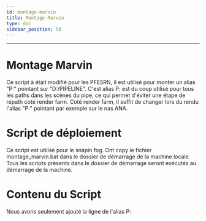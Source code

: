 ```yaml
---
id: montage-marvin
title: Montage Marvin
type: doc
sidebar_position: 50
---
```


---


# Montage Marvin

Ce script à était modifié pour les PFE5RN, il est utilisé pour monter un alias "P:" pointant sur "D:/PIPELINE".
C'est alias P: est du coup utilisé pour tous les paths dans les scènes du pipe, ce qui permet d'éviter une étape de repath coté render farm.
Coté render farm, il suffit de changer lors du rendu l'alias "P:" pointant par exemple sur le nas ANA.

# Script de déploiement

Ce script est utilisé pour le snapin fog.
Ont copy le fichier montage_marvin.bat dans le dossier de démarrage de la machine locale.
Tous les scripts présents dans le dossier de démarrage seront exécutés au démarrage de la machine.

<CodeSnippet
  rawUrl="https://raw.githubusercontent.com/ArtFXDev/silex_fog_snapin/main/montage_marvin/montage_marvin.ps1"
  langage="powershell"
  fileName="montage_marvin.ps1"
/>

# Contenu du Script

Nous avons seulement ajouté la ligne de l'alias P:

<CodeSnippet
  rawUrl="https://raw.githubusercontent.com/ArtFXDev/silex_fog_snapin/main/montage_marvin/Montage_marvin.bat"
  langage="batch"
  fileName="montage_marvin.bat"
/>
